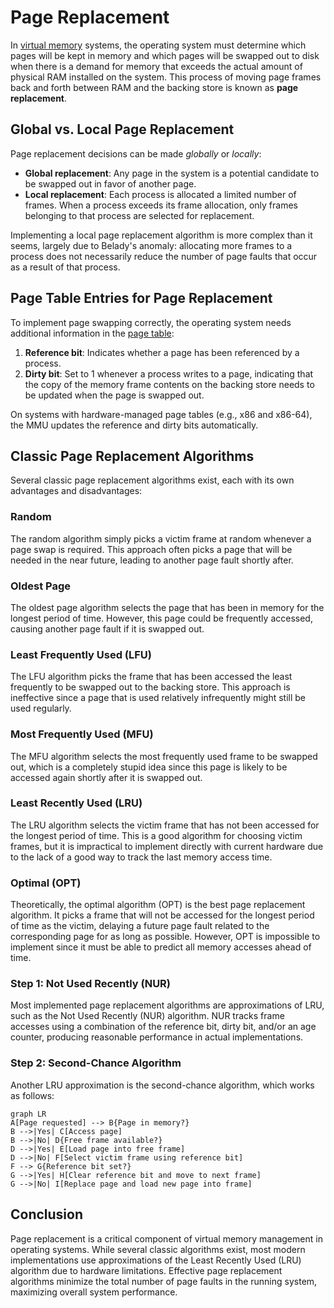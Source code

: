 
# Page Replacement

In [virtual memory](/virtual-memory) systems, the operating system must determine which pages will be kept in memory and which pages will be swapped out to disk when there is a demand for memory that exceeds the actual amount of physical RAM installed on the system. This process of moving page frames back and forth between RAM and the backing store is known as **page replacement**.

## Global vs. Local Page Replacement

Page replacement decisions can be made *globally* or *locally*:

- **Global replacement**: Any page in the system is a potential candidate to be swapped out in favor of another page.
- **Local replacement**: Each process is allocated a limited number of frames. When a process exceeds its frame allocation, only frames belonging to that process are selected for replacement.

<Callout type="info">
Implementing a local page replacement algorithm is more complex than it seems, largely due to Belady's anomaly: allocating more frames to a process does not necessarily reduce the number of page faults that occur as a result of that process.
</Callout>

## Page Table Entries for Page Replacement

To implement page swapping correctly, the operating system needs additional information in the [page table](/memory-protection-and-page-tables/page-tables):

1. **Reference bit**: Indicates whether a page has been referenced by a process.
2. **Dirty bit**: Set to 1 whenever a process writes to a page, indicating that the copy of the memory frame contents on the backing store needs to be updated when the page is swapped out.

<Callout type="info">
On systems with hardware-managed page tables (e.g., x86 and x86-64), the MMU updates the reference and dirty bits automatically.
</Callout>

## Classic Page Replacement Algorithms

Several classic page replacement algorithms exist, each with its own advantages and disadvantages:

### Random

The random algorithm simply picks a victim frame at random whenever a page swap is required. This approach often picks a page that will be needed in the near future, leading to another page fault shortly after.

### Oldest Page

The oldest page algorithm selects the page that has been in memory for the longest period of time. However, this page could be frequently accessed, causing another page fault if it is swapped out.

### Least Frequently Used (LFU)

The LFU algorithm picks the frame that has been accessed the least frequently to be swapped out to the backing store. This approach is ineffective since a page that is used relatively infrequently might still be used regularly.

### Most Frequently Used (MFU)

The MFU algorithm selects the most frequently used frame to be swapped out, which is a completely stupid idea since this page is likely to be accessed again shortly after it is swapped out.

### Least Recently Used (LRU)

The LRU algorithm selects the victim frame that has not been accessed for the longest period of time. This is a good algorithm for choosing victim frames, but it is impractical to implement directly with current hardware due to the lack of a good way to track the last memory access time.

### Optimal (OPT)

Theoretically, the optimal algorithm (OPT) is the best page replacement algorithm. It picks a frame that will not be accessed for the longest period of time as the victim, delaying a future page fault related to the corresponding page for as long as possible. However, OPT is impossible to implement since it must be able to predict all memory accesses ahead of time.

<Steps>

### Step 1: Not Used Recently (NUR)

Most implemented page replacement algorithms are approximations of LRU, such as the Not Used Recently (NUR) algorithm. NUR tracks frame accesses using a combination of the reference bit, dirty bit, and/or an age counter, producing reasonable performance in actual implementations.

### Step 2: Second-Chance Algorithm

Another LRU approximation is the second-chance algorithm, which works as follows:

```mermaid
graph LR
A[Page requested] --> B{Page in memory?}
B -->|Yes| C[Access page]
B -->|No| D{Free frame available?}
D -->|Yes| E[Load page into free frame]
D -->|No| F[Select victim frame using reference bit]
F --> G{Reference bit set?}
G -->|Yes| H[Clear reference bit and move to next frame]
G -->|No| I[Replace page and load new page into frame]
```

</Steps>

## Conclusion

Page replacement is a critical component of virtual memory management in operating systems. While several classic algorithms exist, most modern implementations use approximations of the Least Recently Used (LRU) algorithm due to hardware limitations. Effective page replacement algorithms minimize the total number of page faults in the running system, maximizing overall system performance.